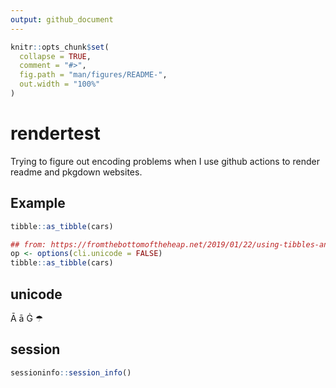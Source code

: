 ```yaml
---
output: github_document
---
```


<!-- README.md is generated from README.Rmd. Please edit that file -->

```r
knitr::opts_chunk$set(
  collapse = TRUE,
  comment = "#>",
  fig.path = "man/figures/README-",
  out.width = "100%"
)
```

# rendertest

Trying to figure out encoding problems when I use github actions to render readme and pkgdown websites.


## Example


```r
tibble::as_tibble(cars)

## from: https://fromthebottomoftheheap.net/2019/01/22/using-tibbles-and-example-checking/
op <- options(cli.unicode = FALSE)
tibble::as_tibble(cars)
```

## unicode

Ā  ā Ġ ☂

## session

```r
sessioninfo::session_info()
```

